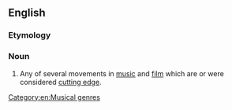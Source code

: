{{also|new-wave|new wave}}
==English==
{{wikipedia}}

===Etymology===
{{calque|en|fr|Nouvelle Vague}}

===Noun===
{{en-noun|head=[[new|New]] [[wave|Wave]]|-}}

# Any of several movements in [[music]] and [[film]] which are or were considered [[cutting edge]].

[[Category:en:Musical genres]]